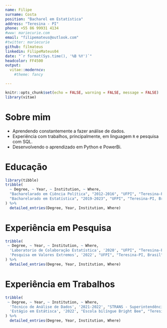 ```yaml
---
name: Filipe
surname: Costa
position: "Bacharel em Estatística"
address: "Teresina - PI"
phone: +55 86 99931 4134
#www: mariecurie.com
email: "filipemateus@outlook.com"
#twitter: mariecurie
github: filmateus
linkedin: FilipeMateus04
date: "`r format(Sys.time(), '%B %Y')`"
headcolor: FF4500
output: 
  vitae::moderncv:
    #theme: fancy

---
```


```r
knitr::opts_chunk$set(echo = FALSE, warning = FALSE, message = FALSE)
library(vitae)
```

# Sobre mim

 * Aprendendo constantemente a fazer análise de dados.
 * Experiência com trabalhos, principalmente, em linguagem `R` e pesquisa com SQL. 
 * Desenvolvendo o aprendizado em Python e PowerBi.

# Educação

```r
library(tibble)
tribble(
  ~ Degree, ~ Year, ~ Institution, ~ Where,
  "Bacharelarado em Ciência Política", "2012-2016", "UFPI", "Teresina-PI, Brasil",
  "Bacharelarado em Estatística", "2019-2023", "UFPI", "Teresina-PI, Brasil",
) %>%
  detailed_entries(Degree, Year, Institution, Where)
```

# Experiência em Pesquisa

```r
tribble(
 ~ Degree, ~ Year, ~ Institution, ~ Where,
  'Laboratorio de Colaboração Estatística', '2020', "UFPI", "Teresina-PI, Brasil",
  'Pesquisa em Valores Extremos', '2022', "UFPI", "Teresina-PI, Brasil"
) %>%
  detailed_entries(Degree, Year, Institution, Where)
```

# Experiência em Trabalhos 

```r
tribble(
 ~ Degree, ~ Year, ~ Institution, ~ Where,
  'Técnico de Análise de Dados', '2021-2022', "STRANS - Superintendência Municipal de Trânsito e Transportes", "Teresina-PI, Brasil",
  'Estágio em Estátisca', '2022', "Escola bilíngue Bright Bee", "Teresina-PI, Brasil"
) %>%
  detailed_entries(Degree, Year, Institution, Where)
```

